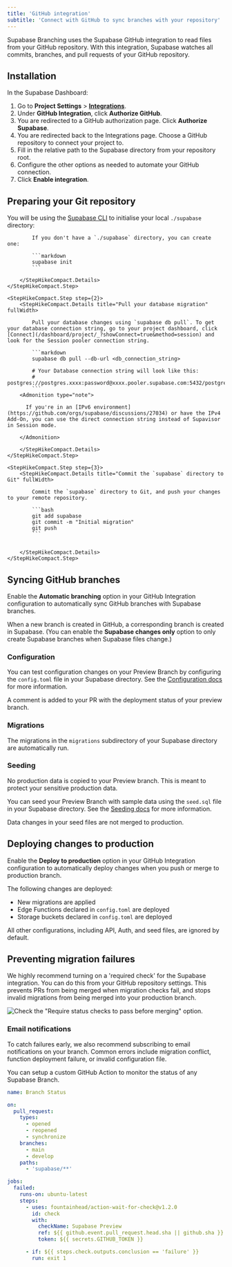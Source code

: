 ```yaml
---
title: 'GitHub integration'
subtitle: 'Connect with GitHub to sync branches with your repository'
---
```


Supabase Branching uses the Supabase GitHub integration to read files from your GitHub repository. With this integration, Supabase watches all commits, branches, and pull requests of your GitHub repository.

## Installation

In the Supabase Dashboard:

1. Go to **Project Settings** > [**Integrations**](/dashboard/project/_/settings/integrations).
2. Under **GitHub Integration**, click **Authorize GitHub**.
3. You are redirected to a GitHub authorization page. Click **Authorize Supabase**.
4. You are redirected back to the Integrations page. Choose a GitHub repository to connect your project to.
5. Fill in the relative path to the Supabase directory from your repository root.
6. Configure the other options as needed to automate your GitHub connection.
7. Click **Enable integration**.

## Preparing your Git repository

You will be using the [Supabase CLI](/docs/guides/cli) to initialise your local `./supabase` directory:

<StepHikeCompact>
    <StepHikeCompact.Step step={1}>
        <StepHikeCompact.Details title="Initialize Supabase locally" fullWidth>

            If you don't have a `./supabase` directory, you can create one:

            ```markdown
            supabase init
            ```

        </StepHikeCompact.Details>
    </StepHikeCompact.Step>

    <StepHikeCompact.Step step={2}>
        <StepHikeCompact.Details title="Pull your database migration" fullWidth>

            Pull your database changes using `supabase db pull`. To get your database connection string, go to your project dashboard, click [Connect](/dashboard/project/_?showConnect=true&method=session) and look for the Session pooler connection string.

            ```markdown
            supabase db pull --db-url <db_connection_string>

            # Your Database connection string will look like this:
            # postgres://postgres.xxxx:password@xxxx.pooler.supabase.com:5432/postgres
            ```
        <Admonition type="note">

          If you're in an [IPv6 environment](https://github.com/orgs/supabase/discussions/27034) or have the IPv4 Add-On, you can use the direct connection string instead of Supavisor in Session mode.

        </Admonition>

        </StepHikeCompact.Details>
    </StepHikeCompact.Step>

    <StepHikeCompact.Step step={3}>
        <StepHikeCompact.Details title="Commit the `supabase` directory to Git" fullWidth>

            Commit the `supabase` directory to Git, and push your changes to your remote repository.

            ```bash
            git add supabase
            git commit -m "Initial migration"
            git push
            ```


        </StepHikeCompact.Details>
    </StepHikeCompact.Step>

</StepHikeCompact>

## Syncing GitHub branches

Enable the **Automatic branching** option in your GitHub Integration configuration to automatically sync GitHub branches with Supabase branches.

When a new branch is created in GitHub, a corresponding branch is created in Supabase. (You can enable the **Supabase changes only** option to only create Supabase branches when Supabase files change.)

### Configuration

You can test configuration changes on your Preview Branch by configuring the `config.toml` file in your Supabase directory. See the [Configuration docs](/docs/guides/deployment/branching/configuration) for more information.

A comment is added to your PR with the deployment status of your preview branch.

### Migrations

The migrations in the `migrations` subdirectory of your Supabase directory are automatically run.

### Seeding

No production data is copied to your Preview branch. This is meant to protect your sensitive production data.

You can seed your Preview Branch with sample data using the `seed.sql` file in your Supabase directory. See the [Seeding docs](/docs/guides/local-development/seeding-your-database) for more information.

Data changes in your seed files are not merged to production.

## Deploying changes to production

Enable the **Deploy to production** option in your GitHub Integration configuration to automatically deploy changes when you push or merge to production branch.

The following changes are deployed:

- New migrations are applied
- Edge Functions declared in `config.toml` are deployed
- Storage buckets declared in `config.toml` are deployed

All other configurations, including API, Auth, and seed files, are ignored by default.

## Preventing migration failures

We highly recommend turning on a 'required check' for the Supabase integration. You can do this from your GitHub repository settings. This prevents PRs from being merged when migration checks fail, and stops invalid migrations from being merged into your production branch.

<Image
  zoomable
  className="max-w-[700px] !mx-auto"
  alt='Check the "Require status checks to pass before merging" option.'
  caption='Check the "Require status checks to pass before merging" option.'
  src="/docs/img/guides/platform/branching/github-required-check.jpg?v=1"
/>

### Email notifications

To catch failures early, we also recommend subscribing to email notifications on your branch. Common errors include migration conflict, function deployment failure, or invalid configuration file.

You can setup a custom GitHub Action to monitor the status of any Supabase Branch.

```yaml name=.github/workflows/notify-failure.yaml
name: Branch Status

on:
  pull_request:
    types:
      - opened
      - reopened
      - synchronize
    branches:
      - main
      - develop
    paths:
      - 'supabase/**'

jobs:
  failed:
    runs-on: ubuntu-latest
    steps:
      - uses: fountainhead/action-wait-for-check@v1.2.0
        id: check
        with:
          checkName: Supabase Preview
          ref: ${{ github.event.pull_request.head.sha || github.sha }}
          token: ${{ secrets.GITHUB_TOKEN }}

      - if: ${{ steps.check.outputs.conclusion == 'failure' }}
        run: exit 1
```
